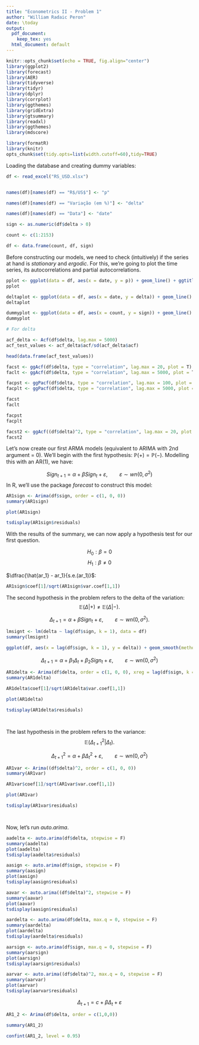 ```yaml
---
title: "Econometrics II - Problem 1"
author: "William Radaic Peron"
date: \today
output:
  pdf_document: 
    keep_tex: yes
  html_document: default
---
```


```r
knitr::opts_chunk$set(echo = TRUE, fig.align="center")
library(ggplot2)
library(forecast)
library(AER)
library(tidyverse)
library(tidyr)
library(dplyr)
library(corrplot)
library(ggthemes)
library(gridExtra)
library(gtsummary)
library(readxl)
library(ggthemes)
library(mdscore)

library(formatR)
library(knitr)
opts_chunk$set(tidy.opts=list(width.cutoff=60),tidy=TRUE)

```

Loading the database and creating dummy variables:

```r

df <- read_excel("RS_USD.xlsx")


names(df)[names(df) == "R$/US$"] <- "p"

names(df)[names(df) == "Variação (em %)"] <- "delta"

names(df)[names(df) == "Data"] <- "date"

sign <- as.numeric(df$delta > 0)

count <- c(1:2153)

df <- data.frame(count, df, sign)

```


Before constructing our models, we need to check (intuitively) if the series at hand is *stationary* and *ergodic*. For this, we're going to plot the time series, its autocorrelations and partial autocorrelations.

``` r

pplot <- ggplot(data = df, aes(x = date, y = p)) + geom_line() + ggtitle("USD/BRL, Price") + theme_few()
pplot 

deltaplot <- ggplot(data = df, aes(x = date, y = delta)) + geom_line() + ggtitle("USD/BRL, %") + theme_few()
deltaplot 

dummyplot <- ggplot(data = df, aes(x = count, y = sign)) + geom_line() + ggtitle("USD/BRL, +/-") + xlim(1,200) + theme_few()
dummyplot

# For delta

acf_delta <- Acf(df$delta, lag.max = 5000)
acf_test_values <- acf_delta$acf/sd(acf_delta$acf)

head(data.frame(acf_test_values))

facst <- ggAcf(df$delta, type = "correlation", lag.max = 20, plot = T) + theme_few()
faclt <- ggAcf(df$delta, type = "correlation", lag.max = 5000, plot = T) + theme_few()

facpst <- ggPacf(df$delta, type = "correlation", lag.max = 100, plot = T) + theme_few()
facplt <- ggPacf(df$delta, type = "correlation", lag.max = 5000, plot = T) + theme_few()

facst
faclt

facpst
facplt

facst2 <- ggAcf((df$delta)^2, type = "correlation", lag.max = 20, plot = T) + theme_few()
facst2

```

Let's now create our first ARMA models (equivalent to ARIMA with 2nd argument = 0). We'll begin with the first hypothesis: $\mathbb{P}(+) = \mathbb{P}(-).$ Modelling this with an AR(1), we have:

$$Sign_{t+1} = \alpha + \beta Sign_t + \varepsilon, \hspace{2em} \varepsilon \sim wn(0, \sigma^2)$$
In R, we'll use the package *forecast* to construct this model:

```r

AR1sign <- Arima(df$sign, order = c(1, 0, 0))
summary(AR1sign)

plot(AR1sign)

tsdisplay(AR1sign$residuals)


```

With the results of the summary, we can now apply a hypothesis test for our first question.\footnote{Testing $\beta$ is equivalent to testing $\gamma$.}

$$ H_0: \beta = 0$$
$$H_1: \beta \neq 0$$

$\dfrac{\hat{ar_1} - ar_1}{s.e.(ar_1)}$:

``` r

AR1sign$coef[1]/sqrt(AR1sign$var.coef[1,1])


```


The second hypothesis in the problem refers to the delta of the variation: 
$$\mathbb{E}(\Delta | + ) \neq \mathbb{E}(\Delta | - ).$$

$$\Delta_{t+1} = \alpha + \beta Sign_t + \varepsilon, \hspace{2em} \varepsilon \sim wn(0, \sigma^2).$$
``` r

lmsignt <- lm(delta ~ lag(df$sign, k = 1), data = df)
summary(lmsignt)

ggplot(df, aes(x = lag(df$sign, k = 1), y = delta)) + geom_smooth(method = "lm")

```


$$\Delta_{t+1} = \alpha + \beta_1 \Delta_t + \beta_2Sign_t + \varepsilon, \hspace{2em} \varepsilon \sim wn(0, \sigma^2)$$

``` r

AR1delta <- Arima(df$delta, order = c(1, 0, 0), xreg = lag(df$sign, k = 1))
summary(AR1delta)

AR1delta$coef[1]/sqrt(AR1delta$var.coef[1,1])

plot(AR1delta)

tsdisplay(AR1delta$residuals)




```



The last hypothesis in the problem refers to the variance: 
$$\mathbb{E}(\Delta_{t+1}^2 | \Delta_t).$$

$$\Delta^2_{t+1} = \alpha + \beta \Delta^2_t + \varepsilon, \hspace{2em} \varepsilon \sim wn(0, \sigma^2)$$

``` r

AR1var <- Arima((df$delta)^2, order = c(1, 0, 0))
summary(AR1var)

AR1var$coef[1]/sqrt(AR1var$var.coef[1,1])

plot(AR1var)

tsdisplay(AR1var$residuals)




```

Now, let's run *auto.arima*. 

``` r

aadelta <- auto.arima(df$delta, stepwise = F)
summary(aadelta)
plot(aadelta)
tsdisplay(aadelta$residuals)

aasign <- auto.arima(df$sign, stepwise = F)
summary(aasign)
plot(aasign)
tsdisplay(aasign$residuals)

aavar <- auto.arima((df$delta)^2, stepwise = F)
summary(aavar)
plot(aavar)
tsdisplay(aasign$residuals)

aardelta <- auto.arima(df$delta, max.q = 0, stepwise = F)
summary(aardelta)
plot(aardelta)
tsdisplay(aardelta$residuals)

aarsign <- auto.arima(df$sign, max.q = 0, stepwise = F)
summary(aarsign)
plot(aarsign)
tsdisplay(aarsign$residuals)

aarvar <- auto.arima((df$delta)^2, max.q = 0, stepwise = F)
summary(aarvar)
plot(aarvar)
tsdisplay(aarvar$residuals)


```

$$ \Delta_{t+1} = c + \beta \Delta_t + \varepsilon$$ 



``` r

AR1_2 <- Arima(df$delta, order = c(1,0,0))

summary(AR1_2)

confint(AR1_2, level = 0.95)


```